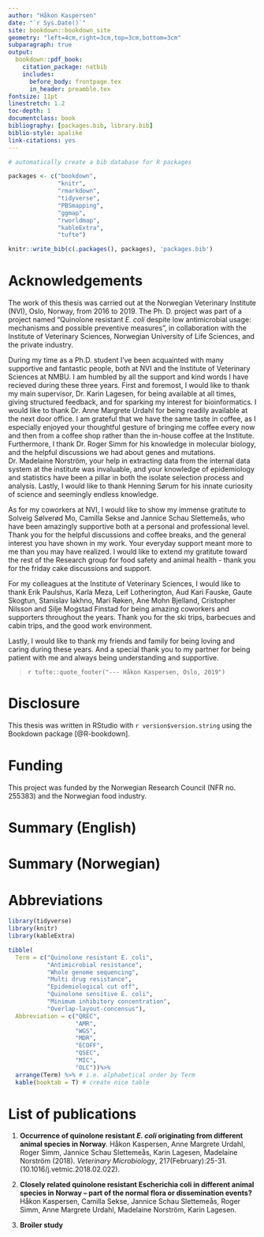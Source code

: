 ```yaml
--- 
author: "Håkon Kaspersen"
date: "`r Sys.Date()`"
site: bookdown::bookdown_site
geometry: "left=4cm,right=3cm,top=3cm,bottom=3cm"
subparagraph: true
output:
  bookdown::pdf_book:
    citation_package: natbib
    includes:
      before_body: frontpage.tex
      in_header: preamble.tex
fontsize: 11pt
linestretch: 1.2
toc-depth: 1
documentclass: book
bibliography: [packages.bib, library.bib]
biblio-style: apalike
link-citations: yes
---
```


```r
# automatically create a bib database for R packages

packages <- c("bookdown",
              "knitr",
              "rmarkdown",
              "tidyverse",
              "PBSmapping",
              "ggmap",
              "rworldmap",
              "kableExtra",
              "tufte")

knitr::write_bib(c(.packages(), packages), 'packages.bib')
```

# Acknowledgements
The work of this thesis was carried out at the Norwegian Veterinary Institute (NVI), Oslo, Norway, from 2016 to 2019. The Ph. D. project was part of a project named "Quinolone resistant *E. coli* despite low antimicrobial usage: mechanisms and possible preventive measures", in collaboration with the Institute of Veterinary Sciences, Norwegian University of Life Sciences, and the private industry.

During my time as a Ph.D. student I've been acquainted with many supportive and fantastic people, both at NVI and the Institute of Veterinary Sciences at NMBU. I am humbled by all the support and kind words I have recieved during these three years. First and foremost, I would like to thank my main supervisor, Dr. Karin Lagesen, for being available at all times, giving structured feedback, and for sparking my interest for bioinformatics. I would like to thank Dr. Anne Margrete Urdahl for being readily available at the next door office. I am grateful that we have the same taste in coffee, as I especially enjoyed your thoughtful gesture of bringing me coffee every now and then from a coffee shop rather than the in-house coffee at the Institute. Furthermore, I thank Dr. Roger Simm for his knowledge in molecular biology, and the helpful discussions we had about genes and mutations. Dr. Madelaine Norström, your help in extracting data from the internal data system at the institute was invaluable, and your knowledge of epidemiology and statistics have been a pillar in both the isolate selection process and analysis. Lastly, I would like to thank Henning Sørum for his innate curiosity of science and seemingly endless knowledge. 

As for my coworkers at NVI, I would like to show my immense gratitute to Solveig Sølverød Mo, Camilla Sekse and Jannice Schau Slettemeås, who have been amazingly supportive both at a personal and professional level. Thank you for the helpful discussions and coffee breaks, and the general interest you have shown in my work. Your everyday support meant more to me than you may have realized. I would like to extend my gratitute toward the rest of the Research group for food safety and animal health - thank you for the friday cake discussions and support.

For my colleagues at the Institute of Veterinary Sciences, I would like to thank Erik Paulshus, Karla Meza, Leif Lotherington, Aud Kari Fauske, Gaute Skogtun, Stanislav Iakhno, Mari Røken, Ane Mohn Bjelland, Cristopher Nilsson and Silje Mogstad Finstad for being amazing coworkers and supporters throughout the years. Thank you for the ski trips, barbecues and cabin trips, and the good work environment.

Lastly, I would like to thank my friends and family for being loving and caring during these years. And a special thank you to my partner for being patient with me and always being understanding and supportive.

> `r tufte::quote_footer("--- Håkon Kaspersen, Oslo, 2019")`

# Disclosure
This thesis was written in RStudio with `r version$version.string` using the Bookdown package [@R-bookdown].

# Funding
This project was funded by the Norwegian Research Council (NFR no. 255383) and the Norwegian food industry.

# Summary (English)


# Summary (Norwegian)

# Abbreviations

```r
library(tidyverse)
library(knitr)
library(kableExtra)

tibble(
  Term = c("Quinolone resistant E. coli",
           "Antimicrobial resistance",
           "Whole genome sequencing",
           "Multi drug resistance",
           "Epidemiological cut off",
           "Quinolone sensitive E. coli",
           "Minimum inhibitory concentration",
           "Overlap-layout-concensus"),
  Abbreviation = c("QREC",
                   "AMR",
                   "WGS",
                   "MDR",
                   "ECOFF",
                   "QSEC",
                   "MIC",
                   "OLC"))%>%
  arrange(Term) %>% # i.e. alphabetical order by Term
  kable(booktab = T) # create nice table
```

# List of publications

1. **Occurrence of quinolone resistant _E. coli_ originating from different animal species in Norway**. Håkon Kaspersen, Anne Margrete Urdahl, Roger Simm, Jannice Schau Slettemeås, Karin Lagesen, Madelaine Norström (2018). _Veterinary Microbiology_, 217(February):25-31. (10.1016/j.vetmic.2018.02.022).

2. **Closely related quinolone resistant Escherichia coli in different animal species in Norway – part of the normal flora or dissemination events?**
Håkon Kaspersen, Camilla Sekse, Jannice Schau Slettemeås, Roger Simm, Anne Margrete Urdahl, Madelaine Norström, Karin Lagesen.

3. **Broiler study**